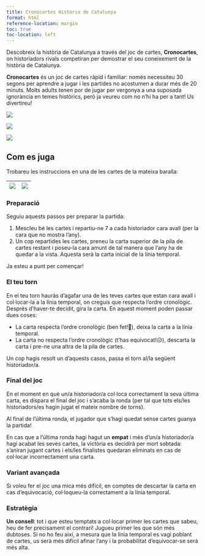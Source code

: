 ```yaml
---
title: Cronocartes Història de Catalunya
format: html
reference-location: margin
toc: true
toc-location: left
---
```


Descobreix la història de Catalunya a través del joc de cartes, **Cronocartes**,
on historiadors rivals competiran per demostrar el seu coneixement de la història
de Catalunya.

**Cronocartes** és un joc de cartes ràpid i familiar: només necessiteu 30 segons
per aprendre a jugar i les partides no acostumen a durar més de 20 minuts.
Molts adults tenen por de jugar per vergonya a una suposada ignorància en temes
històrics, però ja veureu com no n'hi ha per a tant! Us divertireu!

[![](https://img.shields.io/badge/enlla%C3%A7_del_joc_a_la-boardgamegeek-orange)](https://boardgamegeek.com/boardgame/326235/cronocartes-historia-de-catalunya)

[![](https://img.shields.io/badge/descarrega't_les_regles_del_joc-aquí-orange)](CRONOCARTES_regles_del_joc.pdf)

![ ](catalunya_cartes.png)

## Com es juga

Trobareu les instruccions en una de les cartes de la mateixa baralla:

|![](catalunya_regles_1.png) | ![](catalunya_regles_2.png) |
|:----:|:-----:|

### Preparació

Seguiu aquests passos per preparar la partida:

1. Mescleu bé les cartes i repartiu-ne 7 a cada historiador cara avall (per la
cara que no mostra l'any).
2. Un cop repartides les cartes, preneu la carta superior de la pila de cartes
restant i poseu-la cara amunt de tal manera que l'any ha de quedar a la vista.
Aquesta serà la carta inicial de la línia temporal.

Ja esteu a punt per començar!

### El teu torn

En el teu torn hauràs d'agafar una de les teves cartes que estan cara avall i
col·locar-la a la línia temporal, on creguis que respecta l'ordre cronològic.
Després d'haver-te decidit, gira la carta. En aquest moment poden passar dues coses:

- La carta respecta l'ordre cronològic (ben fet!👏), deixa la carta a la línia temporal.
- La carta no respecta l'ordre cronològic (t'has equivocat!😥), descarta la carta i pre-ne una altra de la pila de cartes.

Un cop hagis resolt un d'aquests casos, passa el torn al/la següent historiador/a.

### Final del joc

En el moment en què un/a historiador/a col·loca correctament la seva última carta,
es dispara el final del joc i s'acaba la ronda (per tal que tots els/les historiadors/es
hagin jugat el mateix nombre de torns).

Al final de l'última ronda, el jugador que s'hagi quedat sense cartes guanya la partida!

En cas que a l'última ronda hagi hagut un **empat** i més d'un/a historiador/a hagi
acabat les seves cartes, la victòria es decidirà per mort sobtada: s'aniran jugant cartes
i els/les finalistes quedaran eliminats en cas de col·locar incorrectament una carta.

### Variant avançada

Si voleu fer el joc una mica més difícil, en comptes de descartar la carta en cas
d'equivocació, col·loqueu-la correctament a la línia temporal.

### Estratègia

**Un consell**: tot i que esteu temptats a col·locar primer les cartes que sabeu,
heu de fer precisament el contrari! Jugueu primer les que són més dubtoses. Si
no ho feu així, a mesura que la línia temporal es vagi poblant de cartes, us
serà més difícil afinar l'any i la probabilitat d'equivocar-se serà més alta.
